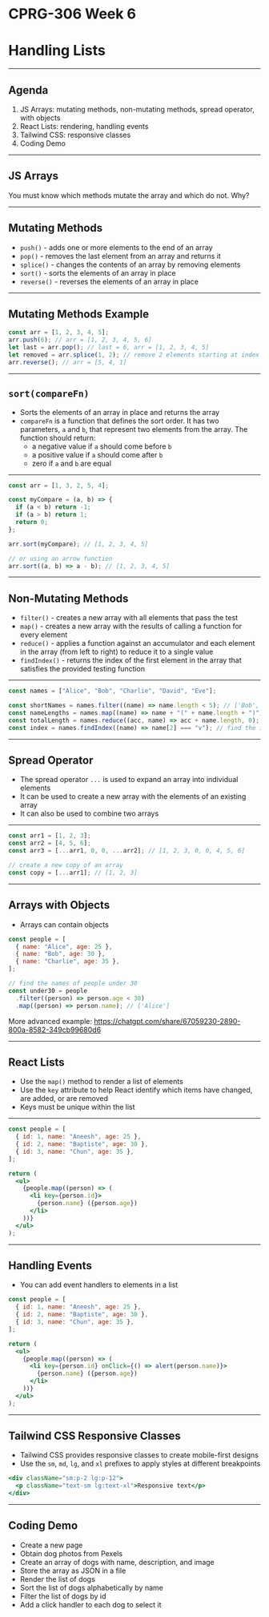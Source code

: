 # CPRG-306 Week 6

# Handling Lists

---

## Agenda

1. JS Arrays: mutating methods, non-mutating methods, spread operator, with objects
2. React Lists: rendering, handling events
3. Tailwind CSS: responsive classes
4. Coding Demo

---

## JS Arrays

You must know which methods mutate the array and which do not. Why?

---

## Mutating Methods

- `push()` - adds one or more elements to the end of an array
- `pop()` - removes the last element from an array and returns it
- `splice()` - changes the contents of an array by removing elements
- `sort()` - sorts the elements of an array in place
- `reverse()` - reverses the elements of an array in place

---

## Mutating Methods Example

```js
const arr = [1, 2, 3, 4, 5];
arr.push(6); // arr = [1, 2, 3, 4, 5, 6]
let last = arr.pop(); // last = 6, arr = [1, 2, 3, 4, 5]
let removed = arr.splice(1, 2); // remove 2 elements starting at index 1, removed = [2, 3], arr = [1, 4, 5]
arr.reverse(); // arr = [5, 4, 1]
```

---

## `sort(compareFn)`

- Sorts the elements of an array in place and returns the array
- `compareFn` is a function that defines the sort order. It has two parameters, `a` and `b`, that represent two elements from the array. The function should return:
  - a negative value if `a` should come before `b`
  - a positive value if `a` should come after `b`
  - zero if `a` and `b` are equal

---

```js
const arr = [1, 3, 2, 5, 4];

const myCompare = (a, b) => {
  if (a < b) return -1;
  if (a > b) return 1;
  return 0;
};

arr.sort(myCompare); // [1, 2, 3, 4, 5]

// or using an arrow function
arr.sort((a, b) => a - b); // [1, 2, 3, 4, 5]
```

---

## Non-Mutating Methods

- `filter()` - creates a new array with all elements that pass the test
- `map()` - creates a new array with the results of calling a function for every element
- `reduce()` - applies a function against an accumulator and each element in the array (from left to right) to reduce it to a single value
- `findIndex()` - returns the index of the first element in the array that satisfies the provided testing function

---

```js
const names = ["Alice", "Bob", "Charlie", "David", "Eve"];

const shortNames = names.filter((name) => name.length < 5); // ['Bob', 'Eve']
const nameLengths = names.map((name) => name + "(" + name.length + ")"); // ['Alice(5)', 'Bob(3)', 'Charlie(7)', 'David(5)', 'Eve(3)']
const totalLength = names.reduce((acc, name) => acc + name.length, 0); // 23 (5 + 3 + 7 + 5 + 3)
const index = names.findIndex((name) => name[2] === "v"); // find the index of the first name with a "v" at index 2, index = 3 (David)
```

---

## Spread Operator

- The spread operator `...` is used to expand an array into individual elements
- It can be used to create a new array with the elements of an existing array
- It can also be used to combine two arrays

---

```js
const arr1 = [1, 2, 3];
const arr2 = [4, 5, 6];
const arr3 = [...arr1, 0, 0, ...arr2]; // [1, 2, 3, 0, 0, 4, 5, 6]

// create a new copy of an array
const copy = [...arr1]; // [1, 2, 3]
```

---

## Arrays with Objects

- Arrays can contain objects

```js
const people = [
  { name: "Alice", age: 25 },
  { name: "Bob", age: 30 },
  { name: "Charlie", age: 35 },
];

// find the names of people under 30
const under30 = people
  .filter((person) => person.age < 30)
  .map((person) => person.name); // ['Alice']
```

More advanced example: https://chatgpt.com/share/67059230-2890-800a-8582-349cb99680d6

---

## React Lists

- Use the `map()` method to render a list of elements
- Use the `key` attribute to help React identify which items have changed, are added, or are removed
- Keys must be unique within the list

---

```jsx
const people = [
  { id: 1, name: "Aneesh", age: 25 },
  { id: 2, name: "Baptiste", age: 30 },
  { id: 3, name: "Chun", age: 35 },
];

return (
  <ul>
    {people.map((person) => (
      <li key={person.id}>
        {person.name} ({person.age})
      </li>
    ))}
  </ul>
);
```

---

## Handling Events

- You can add event handlers to elements in a list

```jsx
const people = [
  { id: 1, name: "Aneesh", age: 25 },
  { id: 2, name: "Baptiste", age: 30 },
  { id: 3, name: "Chun", age: 35 },
];

return (
  <ul>
    {people.map((person) => (
      <li key={person.id} onClick={() => alert(person.name)}>
        {person.name} ({person.age})
      </li>
    ))}
  </ul>
);
```

---

## Tailwind CSS Responsive Classes

- Tailwind CSS provides responsive classes to create mobile-first designs
- Use the `sm`, `md`, `lg`, and `xl` prefixes to apply styles at different breakpoints

```jsx
<div className="sm:p-2 lg:p-12">
  <p className="text-sm lg:text-xl">Responsive text</p>
</div>
```

---

## Coding Demo

- Create a new page
- Obtain dog photos from Pexels
- Create an array of dogs with name, description, and image
- Store the array as JSON in a file
- Render the list of dogs
- Sort the list of dogs alphabetically by name
- Filter the list of dogs by id
- Add a click handler to each dog to select it
